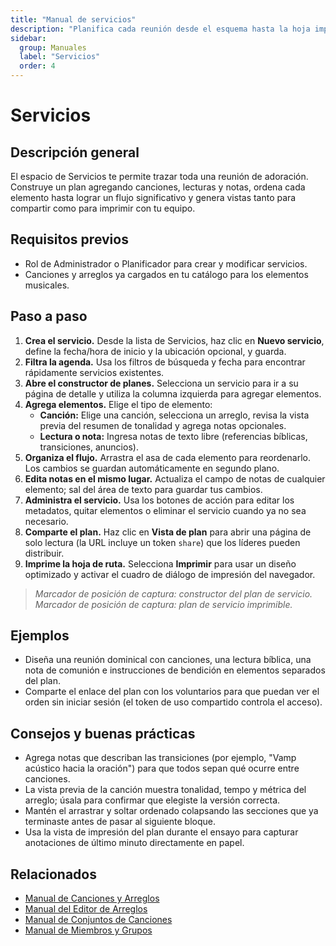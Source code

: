 ```yaml
---
title: "Manual de servicios"
description: "Planifica cada reunión desde el esquema hasta la hoja imprimible."
sidebar:
  group: Manuales
  label: "Servicios"
  order: 4
---
```


# Servicios

## Descripción general
El espacio de Servicios te permite trazar toda una reunión de adoración. Construye un plan agregando canciones, lecturas y notas, ordena cada elemento hasta lograr un flujo significativo y genera vistas tanto para compartir como para imprimir con tu equipo.

## Requisitos previos
- Rol de Administrador o Planificador para crear y modificar servicios.
- Canciones y arreglos ya cargados en tu catálogo para los elementos musicales.

## Paso a paso
1. **Crea el servicio.** Desde la lista de Servicios, haz clic en **Nuevo servicio**, define la fecha/hora de inicio y la ubicación opcional, y guarda.
2. **Filtra la agenda.** Usa los filtros de búsqueda y fecha para encontrar rápidamente servicios existentes.
3. **Abre el constructor de planes.** Selecciona un servicio para ir a su página de detalle y utiliza la columna izquierda para agregar elementos.
4. **Agrega elementos.** Elige el tipo de elemento:
   - **Canción:** Elige una canción, selecciona un arreglo, revisa la vista previa del resumen de tonalidad y agrega notas opcionales.
   - **Lectura o nota:** Ingresa notas de texto libre (referencias bíblicas, transiciones, anuncios).
5. **Organiza el flujo.** Arrastra el asa de cada elemento para reordenarlo. Los cambios se guardan automáticamente en segundo plano.
6. **Edita notas en el mismo lugar.** Actualiza el campo de notas de cualquier elemento; sal del área de texto para guardar tus cambios.
7. **Administra el servicio.** Usa los botones de acción para editar los metadatos, quitar elementos o eliminar el servicio cuando ya no sea necesario.
8. **Comparte el plan.** Haz clic en **Vista de plan** para abrir una página de solo lectura (la URL incluye un token `share`) que los líderes pueden distribuir.
9. **Imprime la hoja de ruta.** Selecciona **Imprimir** para usar un diseño optimizado y activar el cuadro de diálogo de impresión del navegador.

> _Marcador de posición de captura: constructor del plan de servicio._
> _Marcador de posición de captura: plan de servicio imprimible._

## Ejemplos
- Diseña una reunión dominical con canciones, una lectura bíblica, una nota de comunión e instrucciones de bendición en elementos separados del plan.
- Comparte el enlace del plan con los voluntarios para que puedan ver el orden sin iniciar sesión (el token de uso compartido controla el acceso).

## Consejos y buenas prácticas
- Agrega notas que describan las transiciones (por ejemplo, "Vamp acústico hacia la oración") para que todos sepan qué ocurre entre canciones.
- La vista previa de la canción muestra tonalidad, tempo y métrica del arreglo; úsala para confirmar que elegiste la versión correcta.
- Mantén el arrastrar y soltar ordenado colapsando las secciones que ya terminaste antes de pasar al siguiente bloque.
- Usa la vista de impresión del plan durante el ensayo para capturar anotaciones de último minuto directamente en papel.

## Relacionados
- [Manual de Canciones y Arreglos](./songs-arrangements)
- [Manual del Editor de Arreglos](./arrangement-editor)
- [Manual de Conjuntos de Canciones](./song-sets)
- [Manual de Miembros y Grupos](./members-groups)
